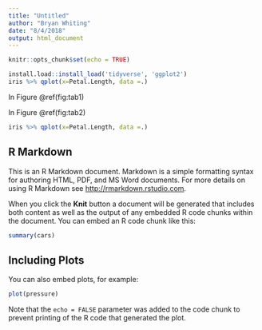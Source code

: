 ```yaml
---
title: "Untitled"
author: "Bryan Whiting"
date: "8/4/2018"
output: html_document
---
```


```r
knitr::opts_chunk$set(echo = TRUE)
```


```r
install.load::install_load('tidyverse', 'ggplot2')
iris %>% qplot(x=Petal.Length, data =.)
```
In Figure \@ref(fig:tab1)

In Figure \@ref(fig:tab2)
```r
iris %>% qplot(x=Petal.Length, data =.)
```




## R Markdown

This is an R Markdown document. Markdown is a simple formatting syntax for authoring HTML, PDF, and MS Word documents. For more details on using R Markdown see <http://rmarkdown.rstudio.com>.

When you click the **Knit** button a document will be generated that includes both content as well as the output of any embedded R code chunks within the document. You can embed an R code chunk like this:

```r
summary(cars)
```

## Including Plots

You can also embed plots, for example:

```r
plot(pressure)
```

Note that the `echo = FALSE` parameter was added to the code chunk to prevent printing of the R code that generated the plot.
